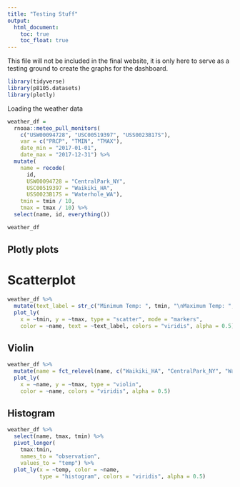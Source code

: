 ---
title: "Testing Stuff"
output: 
  html_document:
    toc: true
    toc_float: true
---

This file will not be included in the final website, it is only here to serve as a testing ground to create the graphs for the dashboard.

```{r}
library(tidyverse)
library(p8105.datasets)
library(plotly)
```

Loading the weather data

```{r}
weather_df = 
  rnoaa::meteo_pull_monitors(
    c("USW00094728", "USC00519397", "USS0023B17S"),
    var = c("PRCP", "TMIN", "TMAX"), 
    date_min = "2017-01-01",
    date_max = "2017-12-31") %>%
  mutate(
    name = recode(
      id, 
      USW00094728 = "CentralPark_NY", 
      USC00519397 = "Waikiki_HA",
      USS0023B17S = "Waterhole_WA"),
    tmin = tmin / 10,
    tmax = tmax / 10) %>%
  select(name, id, everything())

weather_df
```

## Plotly plots

# Scatterplot

```{r}
weather_df %>% 
  mutate(text_label = str_c("Minimum Temp: ", tmin, "\nMaximum Temp: ", tmax)) %>% 
  plot_ly(
    x = ~tmin, y = ~tmax, type = "scatter", mode = "markers",
    color = ~name, text = ~text_label, colors = "viridis", alpha = 0.5)
```

## Violin

```{r}
weather_df %>%
  mutate(name = fct_relevel(name, c("Waikiki_HA", "CentralPark_NY", "Waterhole_WA"))) %>% 
  plot_ly(
    x = ~name, y = ~tmax, type = "violin",
    color = ~name, colors = "viridis", alpha = 0.5)
```

## Histogram

```{r}
weather_df %>% 
  select(name, tmax, tmin) %>% 
  pivot_longer(
    tmax:tmin,
    names_to = "observation", 
    values_to = "temp") %>%
  plot_ly(x = ~temp, color = ~name,
          type = "histogram", colors = "viridis", alpha = 0.5)
```
